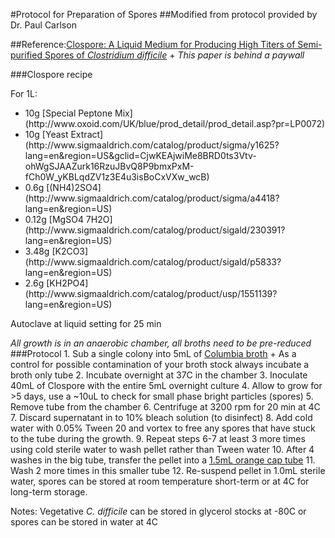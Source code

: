 #Protocol for Preparation of Spores
##Modified from protocol provided by Dr. Paul Carlson 

##Reference:[Clospore: A Liquid Medium for Producing High Titers of Semi-purified Spores of *Clostridium difficile*](http://www.ingentaconnect.com/content/aoac/jaoac/2011/00000094/00000002/art00031?trendmd-shared=0) 
+ *This paper is behind a paywall*
 

###Clospore recipe

For 1L:

+ 10g [Special Peptone Mix] (http://www.oxoid.com/UK/blue/prod_detail/prod_detail.asp?pr=LP0072)
+ 10g [Yeast Extract] (http://www.sigmaaldrich.com/catalog/product/sigma/y1625?lang=en&region=US&gclid=CjwKEAjwiMe8BRD0ts3Vtv-ohWgSJAAZurk16RzuJBvQ8P9bmxPxM-fCh0W_yKBLqdZV1z3E4u3isBoCxVXw_wcB)
+ 0.6g [(NH4)2SO4] (http://www.sigmaaldrich.com/catalog/product/sigma/a4418?lang=en&region=US)
+ 0.12g  [MgSO4 7H2O] (http://www.sigmaaldrich.com/catalog/product/sigald/230391?lang=en&region=US)
+ 3.48g [K2CO3] (http://www.sigmaaldrich.com/catalog/product/sigald/p5833?lang=en&region=US)
+ 2.6g [KH2PO4] (http://www.sigmaaldrich.com/catalog/product/usp/1551139?lang=en&region=US)

Autoclave at liquid setting for 25 min

*All growth is in an anaerobic chamber, all broths need to be pre-reduced*  
###Protocol
1. Sub a single colony into 5mL of [Columbia broth](http://www.bd.com/ds/productCenter/294420.asp)
	+ As a control for possible contamination of your broth stock always incubate a broth only tube 
2. Incubate overnight at 37C in the chamber 
3. Inoculate 40mL of Clospore with the entire 5mL overnight culture
4. Allow to grow for >5 days, use a ~10uL to check for small phase bright particles (spores)
5. Remove tube from the chamber 
6. Centrifuge at 3200 rpm for 20 min at 4C
7. Discard supernatant in to 10% bleach solution (to disinfect) 
8. Add cold water with 0.05% Tween 20 and vortex to free any spores that have stuck to the tube during the growth. 
9. Repeat steps 6-7 at least 3 more times using  cold sterile water to wash  pellet rather than Tween water
10. After 4 washes in the big tube, transfer the pellet into a [1.5mL orange cap tube](https://catalog2.corning.com/LifeSciences/en-US/Shopping/ProductDetails.aspx?productid=430909(Lifesciences))
11. Wash 2 more times in this smaller tube 
12. Re-suspend pellet in 1.0mL sterile water, spores can be stored at room temperature short-term or at 4C for long-term storage. 


Notes: Vegetative *C. difficile* can be stored in glycerol stocks at -80C or spores can be stored in water at 4C 


